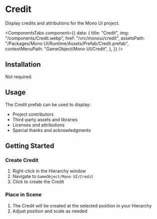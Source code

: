 
# Credit

Display credits and attributions for the Mono UI project.

<ComponentsTabs
  component={{
    data: {
      title: "Credit",
      img: "/components/Credit.webp",
      href: "/vrc/monoui/credit",
      assetsPath: "/Packages/Mono UI/Runtime/Assets/Prefab/Credit.prefab",
      contextMenuPath: "GameObject/Mono UI/Credit",
    },
  }}
/>

## Installation

Not required.

## Usage

The Credit prefab can be used to display:

- Project contributors
- Third-party assets and libraries
- Licenses and attributions
- Special thanks and acknowledgments

## Getting Started

<Steps>

### Create Credit

1. Right-click in the Hierarchy window
2. Navigate to `GameObject/Mono UI/Credit`
3. Click to create the Credit

### Place in Scene

1. The Credit will be created at the selected position in your Hierarchy
2. Adjust position and scale as needed

</Steps>
